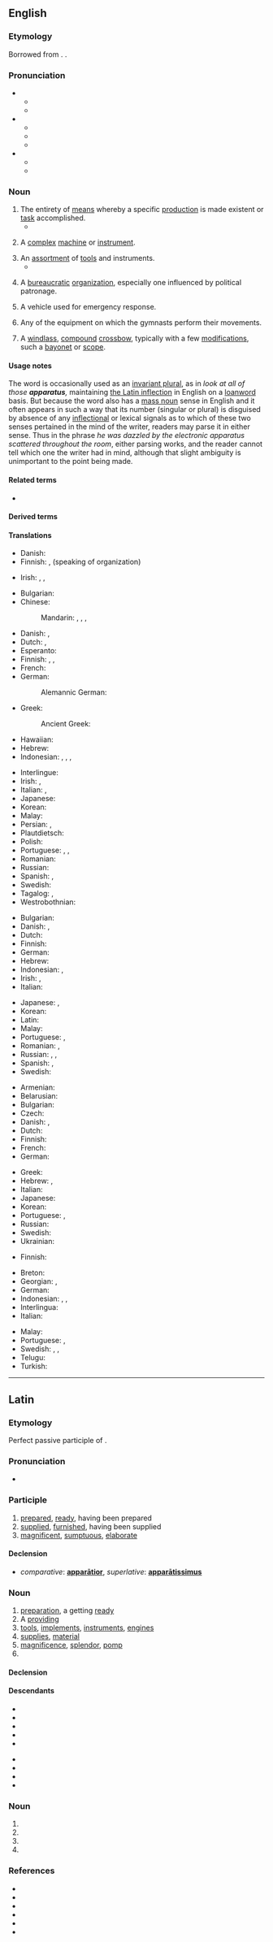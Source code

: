 {{also|apparátus}}
==English==

===Etymology===
Borrowed from {{bor|en|la|apparātus}}. {{doublet|en|apparat}}.

===Pronunciation===
* {{a|UK|US|South Africa|India}}
** {{IPA|en|/æ.pəˈɹeɪ.təs/}}
** {{rhymes|en|eɪ.təs}}
* {{a|US|Canada|Philippines}}
** {{IPA|en|/æ.pəˈɹæ.təs/}}
** {{audio|en|en-us-apparatus.ogg|Audio (US)}}
** {{rhymes|en|ætəs}}
* {{a|UK|Aus|New Zealand|South Africa|Jamaica}}
** {{IPA|en|/æpəˈɹɑːtəs/}}
** {{rhymes|en|ɑːtəs}}

===Noun===
{{en-noun|+|apparatus|pl3qual=hypercorrect|apparati|}}

# The entirety of [[means]] whereby a specific [[production]] is made existent or [[task]] accomplished.
#* {{quote-journal
|en
|date=August 20, 2017
|author=
|title=The Observer view on the attacks in Spain
|work=The Observer
|url=https://www.theguardian.com/commentisfree/2017/aug/19/observer-view-on-spain-attacks-united-europe-can-act-to-foil-terrorism
|page=
|passage=Many jihadist plots have been foiled and the security '''apparatus''' is getting better, overall, at pre-empting those who would do us ill. But, they say, the nature of the threat and the terrorists’ increasing use of low-tech, asymmetrical tactics such as hire vehicles and knives, make it all but impossible to stop every assault.}}
#: {{syn|en|dynamic|mechanism|setup}}
# A [[complex]] [[machine]] or [[instrument]].
#: {{syn|en|device|instrument|machinery}}
# An [[assortment]] of [[tool]]s and instruments.
#* {{quote-book|en|author=John Jeffries|author2=Jean-Pierre Blanchard|authorlink2=Jean-Pierre Blanchard|title=A narrative of the two aerial Voyages of Dr. J. with Mons. Blanchard: with meteorological observations and remarks.|url=https://books.google.co.nz/books?id=WztfAAAAcAAJ|year=1786|page=45|passage=We immediately threw out all the little things we had with us, ſuch as biſcuits, apples, &c. and after that one of our oars or wings; but ſtill deſcending, we caſt away the other wing, and then the [[governail]] ; having likewiſe had the precaution, for fear of accidents, while the Balloon was filling, partly to looſen and make it go eaſy, I now ſucceeded in attempting to reach without the Car, and unſcrewing the moulinet, with all its '''apparatus'''; I likewiſe caſt that into the ſea.}}
#: {{syn|en|[[tool]]s|gear|equipment}}
# A [[bureaucratic]] [[organization]], especially one influenced by political patronage.
#: {{syn|en|machine}}
# {{lb|en|firefighting}} A vehicle used for emergency response.
# {{lb|en|gymnastics}} Any of the equipment on which the gymnasts perform their movements.
#: {{hypo|en|parallel bars|uneven bars|vault|floor|pommel horse|[[rings]] ''aka'' [[still rings]]|[[horizontal bar]] ''aka'' [[high bar]]|balance beam}}
# A [[windlass]], [[compound]] [[crossbow]], typically with a few [[modification]]s, such a [[bayonet]] or [[scope]].

====Usage notes====
The word is occasionally used as an [[w:English plurals#Nouns with identical singular and plural|invariant plural]], as in ''look at all of those '''apparatus''','' maintaining [[#Latin noun inflection|the Latin inflection]] in English on a [[w:loanword|loanword]] basis. But because the word also has a [[w:mass noun|mass noun]] sense in English and it often appears in such a way that its number (singular or plural) is disguised by absence of any [[w:inflection|inflectional]] or lexical signals as to which of these two senses pertained in the mind of the writer, readers may parse it in either sense. Thus in the phrase ''he was dazzled by the electronic apparatus scattered throughout the room'', either parsing works, and the reader cannot tell which one the writer had in mind, although that slight ambiguity is unimportant to the point being made.

====Related terms====
* {{l|en|apparat}}

====Derived terms====
{{der3|en
|Abbe-Zeiss apparatus
|CTD apparatus
|Fizeau-Foucault apparatus
|Golgi apparatus
|Ilizarov apparatus
|Kipp's apparatus
|Soxhlet apparatus
|Weberian apparatus
|critical apparatus
|juxtaglomerular apparatus
|lacrimal apparatus}}

====Translations====
{{trans-top|entirety of means for a specific end}}
* Danish: {{t+|da|apparat|n}}
* Finnish: {{t+|fi|järjestelmä}}, {{t+|fi|koneisto}} (speaking of organization)
{{trans-mid}}
* Irish: {{t+check|ga|deis|f}}, {{t-check|ga|fearas|m}}, {{t-check|ga|sás|m}}
{{trans-bottom}}

{{trans-top|complex machine or instrument}}
* Bulgarian: {{t+|bg|апарат|m}}
* Chinese:
*: Mandarin: {{t+|cmn|儀器}}, {{t+|cmn|仪器|tr=yíqì}}, {{t+|cmn|裝置}}, {{t+|cmn|装置|tr=zhuāngzhì}}
* Danish: {{t+|da|apparat|n}}, {{t|da|maskineri|n}}
* Dutch: {{t+|nl|toestel|n}}, {{t+|nl|apparaat|n}}
* Esperanto: {{t+|eo|aparato}}
* Finnish: {{t+|fi|laitteisto}}, {{t+|fi|koneisto}}, {{t+|fi|mekanismi}}
* French: {{t+|fr|appareil|m}}
* German: {{t+|de|Apparat|m}}
*: Alemannic German: {{t|gsw|Abberahd|m}}
* Greek: {{t+|el|σύστημα|n}}
*: Ancient Greek: {{t|grc|κατασκεύασμα|n}}
* Hawaiian: {{t|haw|maomeka}}
* Hebrew: {{t+|he|מכשיר|m|tr=makhshír}}
* Indonesian: {{t+|id|peranti}}, {{t+|id|radas}}, {{t+|id|alat}}, {{t+|id|aparat}}
{{trans-mid}}
* Interlingue: {{t|ie|aparate}}
* Irish: {{t-check|ga|gléasra|m}}, {{t-check|ga|sás|m}}
* Italian: {{t+|it|impianto|m}}, {{t+|it|attrezzatura|f}}
* Japanese: {{t+|ja|装置|tr=そうち, sōchi}}
* Korean: {{t+|ko|장치}}
* Malay: {{t|ms|radas}}
* Persian: {{t+|fa|آپارات|tr=âpârât}}, {{t+|fa|دستگاه|tr=dastgâh}}
* Plautdietsch: {{t|pdt|Aparat|n}}
* Polish: {{t+|pl|aparat|m}}
* Portuguese: {{t+|pt|aparelho|m}}, {{t+|pt|equipamento|m}}, {{t+|pt|aparato|m}}
* Romanian: {{t+|ro|aparat|n}}
* Russian: {{t+|ru|аппара́т|m}}
* Spanish: {{t+|es|aparato|m}}, {{t+|es|equipo|m}}
* Swedish: {{t+|sv|apparat|c}}
* Tagalog: {{t|tl|lansong}}, {{t|tl|lansungan}}
* Westrobothnian: {{t|gmq-bot|modikon|m}}
{{trans-bottom}}

{{trans-top|assortment of tools or instruments}}
* Bulgarian: {{t+|bg|инструменти|p}}
* Danish: {{t+|da|apparat|n}}, {{t|da|maskineri|n}}
* Dutch: {{t+|nl|apparaat|?}}
* Finnish: {{t|fi|välineistö}}
* German: {{t+|de|Apparat|m}}
* Hebrew: {{t+|he|מנגנון|m|tr=manganón}}
* Indonesian: {{t+|id|perangkat}}, {{t+|id|peralatan}}
* Irish: {{t|ga|fearas|m}}, {{t|ga|gléasra|m}}
* Italian: {{t+|it|apparecchio|m}}
{{trans-mid}}
* Japanese: {{t+|ja|装置|tr=そうち, sōchi}}, {{t+|ja|機器|tr=きき, kiki}}
* Korean: {{t+|ko|기구}}
* Latin: {{t|la|apparātus|m}}
* Malay: {{t|ms|radas}}
* Portuguese: {{t+|pt|aparato|m}}, {{t+|pt|equipamento|m}}
* Romanian: {{t+|ro|aparatură|f}}, {{t+|ro|echipament|n}}
* Russian: {{t+|ru|аппара́т|m}}, {{t+|ru|аппарату́ра|f}}, {{t+|ru|обору́дование|n}}
* Spanish: {{t+|es|aparato|m}}, {{t|es|aparataje}}
* Swedish: {{t+|sv|apparat|c}}
{{trans-bottom}}

{{trans-top|bureaucratic organization}}
* Armenian: {{t+|hy|ապարատ}}
* Belarusian: {{t|be|апара́т|m}}
* Bulgarian: {{t+|bg|апарат|m}}
* Czech: {{t|cs|aparát|m}}
* Danish: {{t+|da|apparat|n}}, {{t|da|maskineri|n}}
* Dutch: {{t+|nl|apparaat|?}}
* Finnish: {{t+|fi|koneisto}}
* French: {{t+|fr|appareil|m}}
* German: {{t+|de|Apparat|m}}
{{trans-mid}}
* Greek: {{t+|el|μηχανισμός|m}}
* Hebrew: {{t+|he|מערכת|f|tr=ma'arékhet}}, {{t+|he|מנגנון|m|tr=manganón}}
* Italian: {{t+|it|sistema|f}}
* Japanese: {{t+|ja|機構|tr=きこう, kikō}}
* Korean: {{t+|ko|기구}}
* Portuguese: {{t+|pt|sistema|m}}, {{t+|pt|aparato|m}}
* Russian: {{t+|ru|аппара́т|m}}
* Swedish: {{t+|sv|apparat|c}}
* Ukrainian: {{t+|uk|апара́т|m}}
{{trans-bottom}}

{{trans-see|firefighting: vehicle for emergency response|fire engine}}

{{trans-top|gymnastics: equipment}}
* Finnish: {{t+|fi|teline}}
{{trans-mid}}
{{trans-bottom}}

{{checktrans-top}}
* Breton: {{t+check|br|ardivink|m}}
* Georgian: {{t-check|ka|ინსტრუმენტი}}, {{t-check|ka|ხელსაწყო}}
* German: {{t+check|de|Apparat|m}} <!-- Was under: given system of procedures -->
* Indonesian: {{t+check|id|alat|alt=peralatan}}, {{t+check|id|lengkap|alt=perlengkapan}}, {{t+check|id|perkakas}}
* Interlingua: {{t-check|ia|apparato}}
* Italian: {{t+check|it|sistema|f}} <!-- Was under: given system of procedures -->
{{trans-mid}}
* Malay: {{t-check|ms|radas}} <!-- Was under: given system of procedures -->
* Portuguese: {{t+check|pt|aparato|m}}, {{t+check|pt|protocolo|m}} <!-- Was under: given system of procedures -->
* Swedish: {{t+check|sv|apparat|c}}, {{t+check|sv|system|n}}, {{t+check|sv|mekanism|c}} <!-- Was under: given system of procedures -->
* Telugu: {{t+check|te|పరికరం}}
* Turkish: {{t+check|tr|mekanizma}}
{{trans-bottom}}

----

==Latin==

===Etymology===
Perfect passive participle of {{m|la|apparō||prepare}}.

===Pronunciation===
* {{la-IPA|apparātus}}

===Participle===
{{la-part|apparātus|comp=apparātior|sup=apparātissimus}}

# [[prepared]], [[ready]], having been prepared
# [[supplied]], [[furnished]], having been supplied
# [[magnificent]], [[sumptuous]], [[elaborate]]

====Declension====
{{la-adecl|apparātus}}

* ''comparative'': '''[[apparatior|apparātior]]''', ''superlative'': '''[[aparatissimus|apparātissimus]]'''

===Noun===
{{la-noun|apparātus<4>}}

# [[preparation]], a getting [[ready]]
# A [[providing]]
# [[tool]]s, [[implement]]s, [[instrument]]s, [[engine]]s
# [[supply|supplies]], [[material]]
# [[magnificence]], [[splendor]], [[pomp]]
# {{inflection of|la|apparātus||voc|s}}

====Declension====
{{anchor|Latin noun inflection}}
{{la-ndecl|apparātus<4>}}

====Descendants====
{{top2}}
* {{desc|ca|aparat}}
* {{desc|en|apparatus}}
* {{desc|fr|apparat}}
* {{desc|gl|aparato}}
* {{desctree|de|Apparat}}
{{mid2}}
* {{desc|it|apparato}}
* {{desc|pt|aparato}}
* {{desc|es|aparato}}
* {{desc|sv|apparat}}
{{bottom}}

===Noun===
{{la-noun-form|apparātūs|g=m}}

# {{inflection of|la|apparātus||gen|s}}
# {{inflection of|la|apparātus||nom|p}}
# {{inflection of|la|apparātus||acc|p}}
# {{inflection of|la|apparātus||voc|p}}

===References===
* {{R:L&S}}
* {{R:Elementary Lewis}}
* {{R:du Cange}}
* {{R:Gaffiot}}
* {{R:M&A}}
* {{R:NLW}}